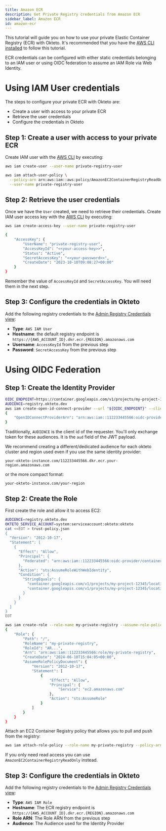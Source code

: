```yaml
---
title: Amazon ECR
description: Get Private Registry credentials from Amazon ECR 
sidebar_label: Amazon ECR
id: amazon-ecr
---
```


This tutorial will guide you on how to use your private Elastic Container Registry (ECR) with Okteto.
It's recommended that you have the [AWS CLI installed](https://docs.aws.amazon.com/cli/latest/userguide/getting-started-install.html#getting-started-install-instructions) to follow this tutorial.

ECR credentials can be configured with either static credentials belonging to an IAM user or using OIDC federation to assume an IAM Role via Web Identity.

# Using IAM User credentials

The steps to configure your private ECR with Okteto are: 

- Create a user with access to your private ECR
- Retrieve the user credentials
- Configure the credentials in Okteto

## Step 1: Create a user with access to your private ECR

Create IAM user with the [AWS CLI](https://docs.aws.amazon.com/cli/latest/reference/iam/create-user.html) by executing:

```bash
aws iam create-user --user-name private-registry-user
```

```bash
aws iam attach-user-policy \
  --policy-arn arn:aws:iam::aws:policy/AmazonEC2ContainerRegistryReadOnly \
  --user-name private-registry-user
```

## Step 2: Retrieve the user credentials

Once we have the `User` created, we need to retrieve their credentials.
Create IAM user access key with the [AWS CLI](https://docs.aws.amazon.com/cli/latest/reference/iam/create-access-key.html) by executing:

```bash
aws iam create-access-key --user-name private-registry-user
```

```bash
{
    "AccessKey": {
        "UserName": "private-registry-user",
        "AccessKeyId": "<<your-access-key>>",
        "Status": "Active",
        "SecretAccessKey": "<<your-password>>",
        "CreateDate": "2023-10-10T09:08:27+00:00"
    }
}
```

Remember the value of `AccessKeyId` and `SecretAccessKey`. You will need them in the next step.

## Step 3: Configure the credentials in Okteto

Add the following registry credentials to the [Admin Registry Credentials view](index.mdx#add-registry-credentials):

- **Type**: `AWS IAM User`
- **Hostname**: the default registry endpoint is `https://{AWS_ACCOUNT_ID}.dkr.ecr.{REGION}.amazonaws.com`
- **Username**: `AccessKeyId` from the previous step
- **Password**: `SecretAccessKey` from the previous step

# Using OIDC Federation

## Step 1: Create the Identity Provider

```bash
OIDC_ENDPOINT=https://container.googleapis.com/v1/projects/my-project-12345/locations/us-central1/clusters/development
AUDIENCE=registry.okteto.dev
aws iam create-open-id-connect-provider --url "${OIDC_ENDPOINT}" --client-id-list "${AUDIENCE}"
{
    "OpenIDConnectProviderArn": "arn:aws:iam::112233445566:oidc-provider/container.googleapis.com/v1/projects/my-project-12345/locations/us-central1/clusters/development"
}
```

Traditionally, `AUDIENCE` is the client id of the requester. You'll only exchange token for these audiences. It is the `aud` field of the JWT payload.

We recommend creating a different/dedicated audience for each okteto cluster and region used even if you use the same identity provider:

```
your-okteto-instance.com/112233445566.dkr.ecr.your-region.amazonaws.com
```

or the more compact format:

```
your-okteto-instance.com/your-region
```


## Step 2: Create the Role


First create the role and allow it to access EC2:

```bash
AUDIENCE=registry.okteto.dev
OKTETO_SERVICE_ACCOUNT=system:serviceaccount:okteto:okteto
cat <<EOT > trust-policy.json
{
  "Version": "2012-10-17",
  "Statement": [
    {
      "Effect": "Allow",
      "Principal": {
        "Federated": "arn:aws:iam::112233445566:oidc-provider/container.googleapis.com/v1/projects/my-project-12345/locations/us-central1/clusters/development"
      },
      "Action": "sts:AssumeRoleWithWebIdentity",
      "Condition": {
        "StringEquals": {
          "container.googleapis.com/v1/projects/my-project-12345/locations/us-central1/clusters/development:aud": "${AUDIENCE}",
          "container.googleapis.com/v1/projects/my-project-12345/locations/us-central1/clusters/development:sub": "${OKTETO_SERVICE_ACCOUNT}"
        }
      }
    }
  ]
}
EOT

aws iam create-role --role-name my-private-registry --assume-role-policy-document file://trust-policy.json
{
    "Role": {
        "Path": "/",
        "RoleName": "my-private-registry",
        "RoleId": "AR...",
        "Arn": "arn:aws:iam::112233445566:role/my-private-registry",
        "CreateDate": "2024-06-10T15:04:05+00:00",
        "AssumeRolePolicyDocument": {
            "Version": "2012-10-17",
            "Statement": [
                {
                    "Effect": "Allow",
                    "Principal": {
                        "Service": "ec2.amazonaws.com"
                    },
                    "Action": "sts:AssumeRole"
                }
            ]
        }
    }
}
```

Attach an EC2 Container Registry policy that allows you to pull and push from the registry:

```bash
aws iam attach-role-policy --role-name my-private-registry --policy-arn arn:aws:iam::aws:policy/AmazonEC2ContainerRegistryPowerUser
```

If you only need read access you can use `AmazonEC2ContainerRegistryReadOnly` instead.


## Step 3: Configure the credentials in Okteto

Add the following registry credentials to the [Admin Registry Credentials view](index.mdx#add-registry-credentials):

- **Type**: `AWS IAM Role`
- **Hostname**: The ECR registry endpoint is `https://{AWS_ACCOUNT_ID}.dkr.ecr.{REGION}.amazonaws.com`
- **Role ARN**: The Role ARN from the previous step
- **Audience**: The Audience used for the Identity Provider
